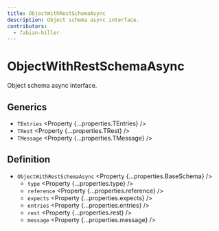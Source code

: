 ```yaml
---
title: ObjectWithRestSchemaAsync
description: Object schema async interface.
contributors:
  - fabian-hiller
---
```



# ObjectWithRestSchemaAsync

Object schema async interface.

## Generics

- `TEntries` <Property {...properties.TEntries} />
- `TRest` <Property {...properties.TRest} />
- `TMessage` <Property {...properties.TMessage} />

## Definition

- `ObjectWithRestSchemaAsync` <Property {...properties.BaseSchema} />
  - `type` <Property {...properties.type} />
  - `reference` <Property {...properties.reference} />
  - `expects` <Property {...properties.expects} />
  - `entries` <Property {...properties.entries} />
  - `rest` <Property {...properties.rest} />
  - `message` <Property {...properties.message} />

